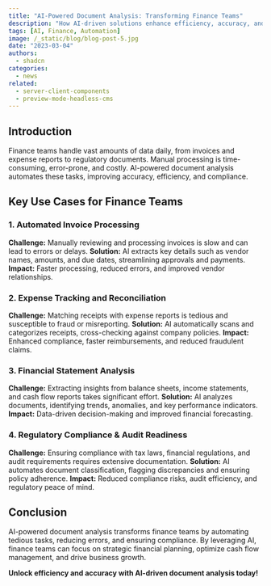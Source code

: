 ```yaml
---
title: "AI-Powered Document Analysis: Transforming Finance Teams"
description: "How AI-driven solutions enhance efficiency, accuracy, and compliance in finance operations."
tags: [AI, Finance, Automation]
image: /_static/blog/blog-post-5.jpg
date: "2023-03-04"
authors:
  - shadcn
categories:
  - news
related:
  - server-client-components
  - preview-mode-headless-cms
---
```


## Introduction

Finance teams handle vast amounts of data daily, from invoices and expense reports to regulatory documents. Manual processing is time-consuming, error-prone, and costly. AI-powered document analysis automates these tasks, improving accuracy, efficiency, and compliance.

## Key Use Cases for Finance Teams

### 1. Automated Invoice Processing

**Challenge:** Manually reviewing and processing invoices is slow and can lead to errors or delays.
**Solution:** AI extracts key details such as vendor names, amounts, and due dates, streamlining approvals and payments.
**Impact:** Faster processing, reduced errors, and improved vendor relationships.

### 2. Expense Tracking and Reconciliation

**Challenge:** Matching receipts with expense reports is tedious and susceptible to fraud or misreporting.
**Solution:** AI automatically scans and categorizes receipts, cross-checking against company policies.
**Impact:** Enhanced compliance, faster reimbursements, and reduced fraudulent claims.

### 3. Financial Statement Analysis

**Challenge:** Extracting insights from balance sheets, income statements, and cash flow reports takes significant effort.
**Solution:** AI analyzes documents, identifying trends, anomalies, and key performance indicators.
**Impact:** Data-driven decision-making and improved financial forecasting.

### 4. Regulatory Compliance & Audit Readiness

**Challenge:** Ensuring compliance with tax laws, financial regulations, and audit requirements requires extensive documentation.
**Solution:** AI automates document classification, flagging discrepancies and ensuring policy adherence.
**Impact:** Reduced compliance risks, audit efficiency, and regulatory peace of mind.

## Conclusion

AI-powered document analysis transforms finance teams by automating tedious tasks, reducing errors, and ensuring compliance. By leveraging AI, finance teams can focus on strategic financial planning, optimize cash flow management, and drive business growth.

**Unlock efficiency and accuracy with AI-driven document analysis today!**
